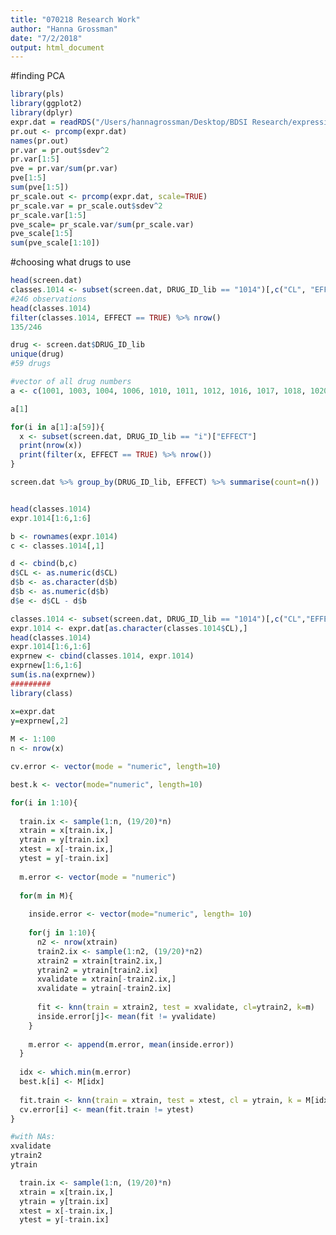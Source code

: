 ```yaml
---
title: "070218 Research Work"
author: "Hanna Grossman"
date: "7/2/2018"
output: html_document
---
```

#finding PCA 
```r
library(pls)
library(ggplot2)
library(dplyr)
expr.dat = readRDS("/Users/hannagrossman/Desktop/BDSI Research/expression.rds")
pr.out <- prcomp(expr.dat)
names(pr.out)
pr.var = pr.out$sdev^2
pr.var[1:5]
pve = pr.var/sum(pr.var)
pve[1:5]
sum(pve[1:5])
pr_scale.out <- prcomp(expr.dat, scale=TRUE)
pr_scale.var = pr_scale.out$sdev^2
pr_scale.var[1:5]
pve_scale= pr_scale.var/sum(pr_scale.var)
pve_scale[1:5]
sum(pve_scale[1:10])
```

#choosing what drugs to use 
```r
head(screen.dat)
classes.1014 <- subset(screen.dat, DRUG_ID_lib == "1014")[,c("CL", "EFFECT")]
#246 observations 
head(classes.1014)
filter(classes.1014, EFFECT == TRUE) %>% nrow()
135/246

drug <- screen.dat$DRUG_ID_lib
unique(drug) 
#59 drugs 

#vector of all drug numbers 
a <- c(1001, 1003, 1004, 1006, 1010, 1011, 1012, 1016, 1017, 1018, 1020, 1022, 1023, 1024, 1025, 1028, 1031, 1032, 1033, 1042, 1053, 1057, 1058, 1059, 1149, 1007, 1014, 1039, 1049, 1061, 1062, 1066, 1067, 1052, 1129, 1038, 1054, 1060, 1009, 1043, 1037, 1013, 1026, 1029, 1030, 1036, 1047, 1050, 1069, 1008, 1072, 1015, 1019, 1021, 1046, 1170, 1133, 1175, 1005)

a[1]

for(i in a[1]:a[59]){
  x <- subset(screen.dat, DRUG_ID_lib == "i")["EFFECT"]
  print(nrow(x)) 
  print(filter(x, EFFECT == TRUE) %>% nrow())
}

screen.dat %>% group_by(DRUG_ID_lib, EFFECT) %>% summarise(count=n())


head(classes.1014)
expr.1014[1:6,1:6]

b <- rownames(expr.1014)
c <- classes.1014[,1]

d <- cbind(b,c)
d$CL <- as.numeric(d$CL)
d$b <- as.character(d$b)
d$b <- as.numeric(d$b)
d$e <- d$CL - d$b
```


```r
classes.1014 <- subset(screen.dat, DRUG_ID_lib == "1014")[,c("CL","EFFECT")]
expr.1014 <- expr.dat[as.character(classes.1014$CL),]
head(classes.1014)
expr.1014[1:6,1:6]
exprnew <- cbind(classes.1014, expr.1014)
exprnew[1:6,1:6]
sum(is.na(exprnew))
#########
library(class)

x=expr.dat
y=exprnew[,2]
  
M <- 1:100
n <- nrow(x)

cv.error <- vector(mode = "numeric", length=10)

best.k <- vector(mode="numeric", length=10)

for(i in 1:10){
  
  train.ix <- sample(1:n, (19/20)*n)
  xtrain = x[train.ix,]
  ytrain = y[train.ix]
  xtest = x[-train.ix,]
  ytest = y[-train.ix]
  
  m.error <- vector(mode = "numeric")
  
  for(m in M){
    
    inside.error <- vector(mode="numeric", length= 10)
    
    for(j in 1:10){
      n2 <- nrow(xtrain)
      train2.ix <- sample(1:n2, (19/20)*n2)
      xtrain2 = xtrain[train2.ix,]
      ytrain2 = ytrain[train2.ix]
      xvalidate = xtrain[-train2.ix,]
      xvalidate = ytrain[-train2.ix]
      
      fit <- knn(train = xtrain2, test = xvalidate, cl=ytrain2, k=m)
      inside.error[j]<- mean(fit != yvalidate)
    }
    
    m.error <- append(m.error, mean(inside.error))
  }
  
  idx <- which.min(m.error)
  best.k[i] <- M[idx]
  
  fit.train <- knn(train = xtrain, test = xtest, cl = ytrain, k = M[idx])
  cv.error[i] <- mean(fit.train != ytest)
}

#with NAs: 
xvalidate
ytrain2
ytrain

  train.ix <- sample(1:n, (19/20)*n)
  xtrain = x[train.ix,]
  ytrain = y[train.ix]
  xtest = x[-train.ix,]
  ytest = y[-train.ix]
```